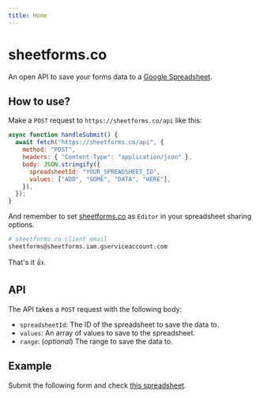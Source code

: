 ```yaml
---
title: Home
---
```



# sheetforms.co

An open API to save your forms data to a [Google Spreadsheet](https://docs.google.com/spreadsheets).

## How to use?

Make a `POST` request to `https://sheetforms.co/api` like this:

```js
async function handleSubmit() {
  await fetch("https://sheetforms.co/api", {
    method: "POST",
    headers: { "Content-Type": "application/json" },
    body: JSON.stringify({
      spreadsheetId: "YOUR_SPREADSHEET_ID",
      values: ["ADD", "SOME", "DATA", "HERE"],
    }),
  });
}
```

And remember to set [sheetforms.co](https://sheetforms.co) as `Editor` in your spreadsheet sharing options.

```sh
# sheetforms.co client email
sheetforms@sheetforms.iam.gserviceaccount.com
```

That's it 👍.

## API

The API takes a `POST` request with the following body:

- `spreadsheetId`: The ID of the spreadsheet to save the data to.
- `values`: An array of values to save to the spreadsheet.
- `range`: (_optional_) The range to save the data to.

## Example

Submit the following form and check [this spreadsheet](https://docs.google.com/spreadsheets/d/10-gjdQO_EVvd_QpANHdDBCkJTYQy8ykxTLGk9IJPESQ/edit?usp=sharing).

<Form />
